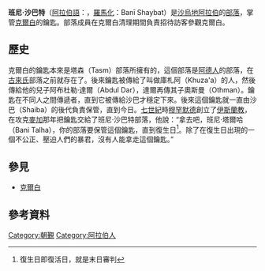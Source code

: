 {{unreferenced|time=2018-08-12T15:20:07+00:00}}
'''班尼·沙巴特'''（[[阿拉伯語|阿拉伯語]]：{{rtl-lang|ar|بني شيبة}}，[[羅馬化|羅馬化]]：Banī Shaybat）是[[沙烏地阿拉伯|沙烏地阿拉伯]]的[[部落|部落]]，掌管[[克爾白|克爾白]]的鑰匙。部落成員在克爾白清理期間負責招待訪客參觀克爾白。

== 歷史 ==
克爾白的鑰匙本來是塔森（Tasm）部落所擁有的，這個部落是[[阿德人|阿德人]]的部落，在[[古來氏|古來氏]]部落之前就存在了。後來鑰匙被傳給了叫做庫札阿（Khuza'a）的人，然後傳給他的兒子阿布杜勒·達爾（Abdul Dar），達爾再傳其子奧斯曼（Othman）。鑰匙在不同人之間傳遞者，直到它被傳給沙巴才穩定下來。後來這個鑰匙就一直由沙巴（Shaiba）的後代負責保管，直到今日。[[七世紀|七世紀]]時[[穆罕默德|穆罕默德]]創立了[[伊斯蘭教|伊斯蘭教]]，在攻克[[麥加|麥加]]那年把鑰匙交給了班尼·沙巴特部落，他說：“拿去吧，班尼·塔爾哈（Bani Talha），你的部落要保管這個鑰匙，直到復生日<ref>復生日即復活日，就是末日審判</ref>。除了在復生日出現的一個不公正、壓迫人們的暴君，沒有人能拿走這個鑰匙。”

==參見==
* [[克爾白|克爾白]]
==參考資料==
{{Reflist}}

[[Category:朝覲|Category:朝覲]]
[[Category:阿拉伯人|Category:阿拉伯人]]